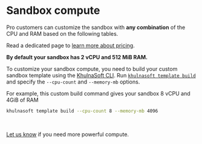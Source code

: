 
# Sandbox compute
Pro customers can customize the sandbox with **any combination** of the CPU and RAM based on the following tables.

Read a dedicated page to [learn more about pricing](/docs/pricing).

<Note>
<b>By default your sandbox has 2 vCPU and 512 MiB RAM.</b>

To customize your sandbox compute, you need to build your custom sandbox template using the [KhulnaSoft CLI](/docs/cli/installation).
Run [`khulnasoft template build`](/docs/cli/commands#template-build) and specify the `--cpu-count` and `--memory-mb` options.

For example, this custom build command gives your sandbox 8 vCPU and 4GiB of RAM
```sh
khulnasoft template build --cpu-count 8 --memory-mb 4096
```
</Note>

<SandboxSpec/>

<br/>

[Let us know](/docs/getting-help) if you need more powerful compute.